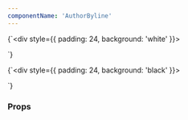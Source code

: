 ```yaml
---
componentName: 'AuthorByline'
---
```


<LiveComponent>{`<div style={{ padding: 24, background: 'white' }}>
  <AuthorByline
    avatar="https://www.datocms-assets.com/2885/1560891392-cropped0000armon.jpg"
    name="Name"
    role="Company, Role"
  />
</div>`}</LiveComponent>

<LiveComponent>{`<div style={{ padding: 24, background: 'black' }}>
  <AuthorByline
    appearance="dark"
    avatar="https://www.datocms-assets.com/2885/1560891392-cropped0000armon.jpg"
    name="Name"
    role="Company, Role"
  />
</div>`}</LiveComponent>

### Props

<PropsTable props={componentProps} />
